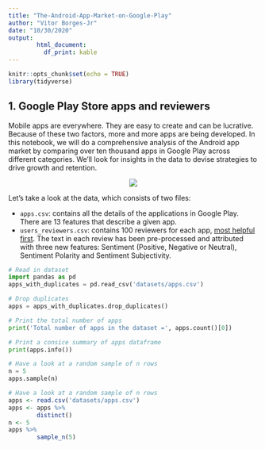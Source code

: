```yaml
---
title: "The-Android-App-Market-on-Google-Play"
author: "Vitor Borges-Jr"
date: "10/30/2020"
output: 
        html_document:
          df_print: kable                
---
```


```r
knitr::opts_chunk$set(echo = TRUE)
library(tidyverse)
```

## **1. Google Play Store apps and reviewers**

Mobile apps are everywhere. They are easy to create and can be lucrative. Because of these two factors, more and more apps are being developed. In this notebook, we will do a comprehensive analysis of the Android app market by comparing over ten thousand apps in Google Play across different categories. We'll look for insights in the data to devise strategies to drive growth and retention.

<center>
![](/Users/VBorgesJr/Documents/GitHub/DataCamp/Data-Scientist-with-Python/Projects/The-Android-App-Market-on-Google-Play/images/google-play.jpeg)
</center>

Let's take a look at the data, which consists of two files:

- `apps.csv`: contains all the details of the applications in Google Play. There are 13 features that describe a given app.
- `users_reviewers.csv`: contains 100 reviewers for each app, [most helpful first](https://www.androidpolice.com/2019/01/21/google-play-stores-redesigned-ratings-and-reviews-section-lets-you-easily-filter-by-star-rating/). The text in each review has been pre-processed and attributed with three new features: Sentiment (Positive, Negative or Neutral), Sentiment Polarity and Sentiment Subjectivity.

```python
# Read in dataset
import pandas as pd
apps_with_duplicates = pd.read_csv('datasets/apps.csv')

# Drop duplicates
apps = apps_with_duplicates.drop_duplicates()

# Print the total number of apps
print('Total number of apps in the dataset =', apps.count()[0])

# Print a consice summary of apps dataframe
print(apps.info())
```

```python
# Have a look at a random sample of n rows
n = 5
apps.sample(n)
```

```r
# Have a look at a random sample of n rows
apps <- read.csv('datasets/apps.csv')
apps <- apps %>%
        distinct()
n <- 5
apps %>% 
        sample_n(5)
```